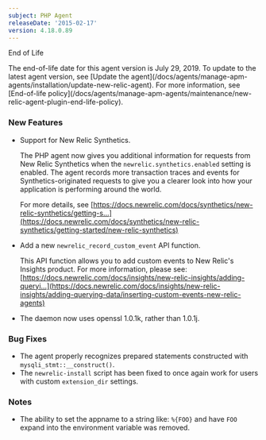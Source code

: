 ```yaml
---
subject: PHP Agent
releaseDate: '2015-02-17'
version: 4.18.0.89
---
```


End of Life

<Callout variant="important">
  The end-of-life date for this agent version is July 29, 2019. To update to the latest agent version, see [Update the agent](/docs/agents/manage-apm-agents/installation/update-new-relic-agent). For more information, see [End-of-life policy](/docs/agents/manage-apm-agents/maintenance/new-relic-agent-plugin-end-life-policy).
</Callout>

### New Features

* Support for New Relic Synthetics.

  The PHP agent now gives you additional information for requests from New Relic Synthetics when the `newrelic.synthetics.enabled` setting is enabled. The agent records more transaction traces and events for Synthetics-originated requests to give you a clearer look into how your application is performing around the world.

  For more details, see [https://docs.newrelic.com/docs/synthetics/new-relic-synthetics/getting-s...](https://docs.newrelic.com/docs/synthetics/new-relic-synthetics/getting-started/new-relic-synthetics)
* Add a new `newrelic_record_custom_event` API function.

  This API function allows you to add custom events to New Relic's Insights product. For more information, please see: [https://docs.newrelic.com/docs/insights/new-relic-insights/adding-queryi...](https://docs.newrelic.com/docs/insights/new-relic-insights/adding-querying-data/inserting-custom-events-new-relic-agents)
* The daemon now uses openssl 1.0.1k, rather than 1.0.1j.

### Bug Fixes

* The agent properly recognizes prepared statements constructed with `mysqli_stmt::__construct()`.
* The `newrelic-install` script has been fixed to once again work for users with custom `extension_dir` settings.

### Notes

* The ability to set the appname to a string like: `%{FOO}` and have `FOO` expand into the environment variable was removed.
